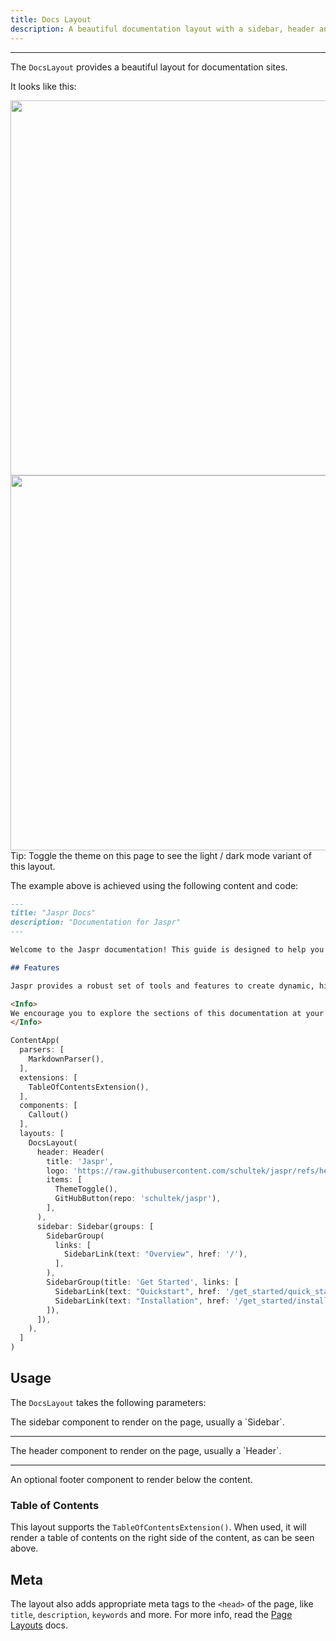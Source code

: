 ```yaml
---
title: Docs Layout
description: A beautiful documentation layout with a sidebar, header and table of contents.
---
```


---

The `DocsLayout` provides a beautiful layout for documentation sites.

It looks like this:

<Image src="/content/assets/docs_dark.png" zoom theme="light" width="600" caption="Docs Layout (Dark Theme)" />
<Image src="/content/assets/docs_light.png" zoom theme="dark" width="600" caption="Docs Layout (Light Theme)" />

<Info>
Tip: Toggle the theme on this page to see the light / dark mode variant of this layout.
</Info>

The example above is achieved using the following content and code:

```markdown title="content/index.md"
---
title: "Jaspr Docs"
description: "Documentation for Jaspr"
---

Welcome to the Jaspr documentation! This guide is designed to help you understand and effectively use Jaspr, a powerful framework for building modern web applications. [...]

## Features

Jaspr provides a robust set of tools and features to create dynamic, high-performance web applications. With its intuitive design and developer-friendly approach, Jaspr simplifies the process of building scalable and maintainable projects. [...]

<Info>
We encourage you to explore the sections of this documentation at your own pace. [...]
</Info>
````

```dart title="lib/main.dart"
ContentApp(
  parsers: [
    MarkdownParser(),
  ],
  extensions: [
    TableOfContentsExtension(),
  ],
  components: [
    Callout()
  ],
  layouts: [
    DocsLayout(
      header: Header(
        title: 'Jaspr',
        logo: 'https://raw.githubusercontent.com/schultek/jaspr/refs/heads/main/assets/logo.png',
        items: [
          ThemeToggle(),
          GitHubButton(repo: 'schultek/jaspr'),
        ],
      ),
      sidebar: Sidebar(groups: [
        SidebarGroup(
          links: [
            SidebarLink(text: "Overview", href: '/'),
          ],
        ),
        SidebarGroup(title: 'Get Started', links: [
          SidebarLink(text: "Quickstart", href: '/get_started/quick_start'),
          SidebarLink(text: "Installation", href: '/get_started/installation'),
        ]),
      ]),
    ),
  ]
)
```

## Usage

The `DocsLayout` takes the following parameters:

<Card>
  <Property name="sidebar" type="Component?">
    The sidebar component to render on the page, usually a `Sidebar`.
  </Property>

  ---

  <Property name="header" type="Component?">
    The header component to render on the page, usually a `Header`.
  </Property>

  ---

  <Property name="footer" type="Component?">
    An optional footer component to render below the content.
  </Property>
</Card>

### Table of Contents

This layout supports the `TableOfContentsExtension()`. When used, it will render a table of contents on the right side of the content, as can be seen above.

## Meta

The layout also adds appropriate meta tags to the `<head>` of the page, like `title`, `description`, `keywords` and more. For more info, read the [Page Layouts](/content/concepts/page_layouts) docs.